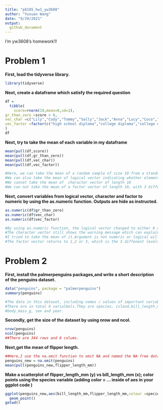 ```yaml
---
title: "p8105_hw1_yw3608"
author: "Yuxuan Wang"  
date: "9/29/2021"
output:
  github_document
---
```

I'm yw3608's homework1! 

# Problem 1
**First, load the tidyverse library.**
```r
library(tidyverse)
```

**Next, create a dataframe which satisfy the required question**

```r

df = 
  tibble(
    score=rnorm(10,mean=0,sd=1),
gr_than_zero =score > 0,
vec_char =c("Lily","Cody","Tommy","Sally","Jack","Anna","Lucy","Coco","Jerry","Stella"),
vec_factor =factor(c("high school diploma","college diploma","college diploma","college diploma","college diploma","college diploma","high school diploma","postgraduate diploma","postgraduate diploma","high school diploma"))
)
df
```


**Next, try to take the mean of each variable in my dataframe**

```r
mean(pull(df,score))
mean(pull(df,gr_than_zero))
mean(pull(df,vec_char))
mean(pull(df,vec_factor))

```


```r
#Here, we can take the mean of a random sample of size 10 from a standard Normal distribution
#We can also take the mean of logical vector indicating whether elements of the sample are greater than 0
#We cannot take the mean of  character vector of length 10
#We can not take the mean of a factor vector of length 10, with 3 different factor “levels”**

```


**Next, convert variables from logical vector, character and factor  to numeric by using the as.numeric function. Outputs are hide as instructed.**

```r
as.numeric(df$gr_than_zero)
as.numeric(df$vec_char)
as.numeric(df$vec_factor)

```

```r
#By using as.numeric function, the logical vector changed to either 0 or 1, which means that TRUE OR FALSE. 
#The character vector still shows the warning message which can explain the warning message as 
#I tried to take the mean of it.Argument is not numeric or logical will return NA.
#The factor vector returns to 1,2 or 3, which is the 3 diffenent levels.
```

# Problem 2
**First, install the palmerpenguins packages,and write a short description of the penguins dataset.**
```r
data("penguins", package = "palmerpenguins")
summary(penguins)
```

```r
#The data in this dataset, including names / values of important variables
#There are in total 8 varialbels.They are species, island,bill_length_mm,bill_depth_mm,flipper_length_mm
#body_mass_g, sex and year.

```

**Secondly, get the size of the dataset by using nrow and ncol.**
```r
nrow(penguins)
ncol(penguins)
##There are 344 rows and 8 colums.
```

**Next,get the mean of flipper length.**
```r
##Here,I use the na.omit function to omit NA and named the NA-free dataset as penguins_new. 
penguins_new = na.omit(penguins)
mean(pull(penguins_new,flipper_length_mm))
```

**Make a scatterplot of flipper_length_mm (y) vs bill_length_mm (x); color points using the species variable (adding color = ... inside of aes in your ggplot code )**
```r
ggplot(penguins_new,aes(bill_length_mm,flipper_length_mm,colour =species))+ 
  geom_point()
getwd()

```

